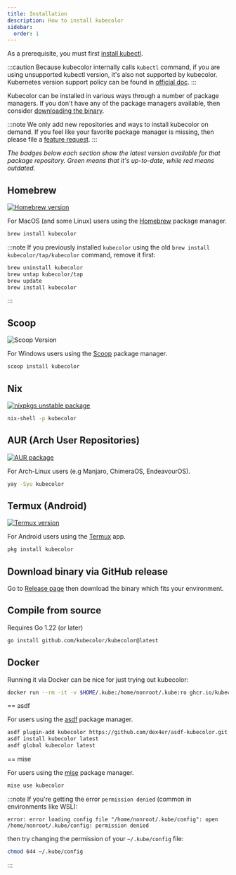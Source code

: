 ```yaml
---
title: Installation
description: How to install kubecolor
sidebar:
  order: 1
---
```


As a prerequisite, you must first [install kubectl](https://kubernetes.io/docs/tasks/tools/#kubectl).

:::caution
  Because kubecolor internally calls `kubectl` command, if you are using unsupported kubectl version, it's also not supported by kubecolor.
  Kubernetes version support policy can be found in [official doc](https://kubernetes.io/docs/setup/release/version-skew-policy/).
:::

Kubecolor can be installed in various ways through a number of package managers.
If you don't have any of the package managers available, then consider [downloading the binary](#download-binary-via-github-release).

:::note
  We only add new repositories and ways to install kubecolor on demand.
  If you feel like your favorite package manager is missing,
  then please file a [feature request](https://github.com/kubecolor/kubecolor/issues/new?template=feature.yml).
:::

*The badges below each section show the latest version available for that package repository.
Green means that it's up-to-date, while red means outdated.*

## Homebrew

[![Homebrew version](https://repology.org/badge/version-for-repo/homebrew/kubecolor.svg)](https://repology.org/project/kubecolor/versions)

For MacOS (and some Linux) users using the [Homebrew](https://brew.sh/) package manager.

```bash
brew install kubecolor
```

:::note
If you previously installed `kubecolor` using the old `brew install kubecolor/tap/kubecolor` command, remove it first:

```bash
brew uninstall kubecolor
brew untap kubecolor/tap
brew update
brew install kubecolor
```

:::

## Scoop

![Scoop Version](https://img.shields.io/scoop/v/kubecolor?label=Scoop%2FMain&color=4cc61f)

For Windows users using the [Scoop](https://scoop.sh/) package manager.

```sh
scoop install kubecolor
```

## Nix

[![nixpkgs unstable package](https://repology.org/badge/version-for-repo/nix_unstable/kubecolor.svg)](https://repology.org/project/kubecolor/versions)

```sh
nix-shell -p kubecolor
```

## AUR (Arch User Repositories)

[![AUR package](https://repology.org/badge/version-for-repo/aur/kubecolor.svg)](https://repology.org/project/kubecolor/versions)

For Arch-Linux users (e.g Manjaro, ChimeraOS, EndeavourOS).

```sh
yay -Syu kubecolor
```

## Termux (Android)

[![Termux version](https://repology.org/badge/version-for-repo/termux/kubecolor.svg)](https://repology.org/project/kubecolor/versions)

For Android users using the [Termux](https://github.com/termux/termux-app) app.

```sh
pkg install kubecolor
```

## Download binary via GitHub release

Go to [Release page](https://github.com/kubecolor/kubecolor/releases) then download the binary which fits your environment.

## Compile from source

Requires Go 1.22 (or later)

```sh
go install github.com/kubecolor/kubecolor@latest
```

## Docker

Running it via Docker can be nice for just trying out kubecolor:

```sh
docker run --rm -it -v $HOME/.kube:/home/nonroot/.kube:ro ghcr.io/kubecolor/kubecolor get pods
```

== asdf

For users using the [asdf](https://github.com/asdf-vm/asdf) package manager.

```sh
asdf plugin-add kubecolor https://github.com/dex4er/asdf-kubecolor.git
asdf install kubecolor latest
asdf global kubecolor latest
```

== mise

For users using the [mise](https://github.com/jdx/mise) package manager.

```sh
mise use kubecolor
```

:::note
If you're getting the error <code>permission denied</code>  (common in environments like WSL):

```log
error: error loading config file "/home/nonroot/.kube/config": open /home/nonroot/.kube/config: permission denied
```

then try changing the permission of your `~/.kube/config` file:

```sh
chmod 644 ~/.kube/config
```

:::
